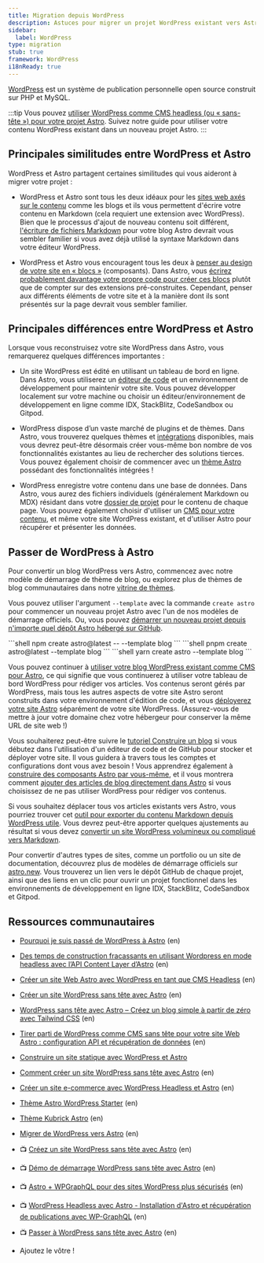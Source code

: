 ```yaml
---
title: Migration depuis WordPress
description: Astuces pour migrer un projet WordPress existant vers Astro.
sidebar:
  label: WordPress
type: migration
stub: true
framework: WordPress
i18nReady: true
---
```


[WordPress](https://wordpress.org) est un système de publication personnelle open source construit sur PHP et MySQL.


:::tip
Vous pouvez [utiliser WordPress comme CMS headless (ou « sans-tête ») pour votre projet Astro](/fr/guides/cms/wordpress/). Suivez notre guide pour utiliser votre contenu WordPress existant dans un nouveau projet Astro.
:::

## Principales similitudes entre WordPress et Astro

WordPress et Astro partagent certaines similitudes qui vous aideront à migrer votre projet :

- WordPress et Astro sont tous les deux idéaux pour les [sites web axés sur le contenu](/fr/concepts/why-astro/#axé-sur-le-contenu) comme les blogs et ils vous permettent d'écrire votre contenu en Markdown (cela requiert une extension avec WordPress). Bien que le processus d'ajout de nouveau contenu soit différent, [l'écriture de fichiers Markdown](/fr/guides/markdown-content/) pour votre blog Astro devrait vous sembler familier si vous avez déjà utilisé la syntaxe Markdown dans votre éditeur WordPress.

- WordPress et Astro vous encouragent tous les deux à [penser au design de votre site en « blocs »](/fr/concepts/islands/) (composants). Dans Astro, vous [écrirez probablement davantage votre propre code pour créer ces blocs](/fr/basics/astro-components/) plutôt que de compter sur des extensions pré-construites. Cependant, penser aux différents éléments de votre site et à la manière dont ils sont présentés sur la page devrait vous sembler familier.

## Principales différences entre WordPress et Astro

Lorsque vous reconstruisez votre site WordPress dans Astro, vous remarquerez quelques différences importantes :

- Un site WordPress est édité en utilisant un tableau de bord en ligne. Dans Astro, vous utiliserez un [éditeur de code](/fr/editor-setup/) et un environnement de développement pour maintenir votre site. Vous pouvez développer localement sur votre machine ou choisir un éditeur/environnement de développement en ligne comme IDX, StackBlitz, CodeSandbox ou Gitpod.

- WordPress dispose d’un vaste marché de plugins et de thèmes. Dans Astro, vous trouverez quelques thèmes et [intégrations](https://astro.build/integrations/) disponibles, mais vous devrez peut-être désormais créer vous-même bon nombre de vos fonctionnalités existantes au lieu de rechercher des solutions tierces. Vous pouvez également choisir de commencer avec un [thème Astro](https://astro.build/themes) possédant des fonctionnalités intégrées !

- WordPress enregistre votre contenu dans une base de données. Dans Astro, vous aurez des fichiers individuels (généralement Markdown ou MDX) résidant dans votre [dossier de projet](/fr/basics/project-structure/) pour le contenu de chaque page. Vous pouvez également choisir d'utiliser un [CMS pour votre contenu](/fr/guides/cms/), et même votre site WordPress existant, et d'utiliser Astro pour récupérer et présenter les données.

## Passer de WordPress à Astro

Pour convertir un blog WordPress vers Astro, commencez avec notre modèle de démarrage de thème de blog, ou explorez plus de thèmes de blog communautaires dans notre [vitrine de thèmes](https://astro.build/themes). 

Vous pouvez utiliser l'argument `--template` avec la commande `create astro` pour commencer un nouveau projet Astro avec l'un de nos modèles de démarrage officiels. Ou, vous pouvez [démarrer un nouveau projet depuis n'importe quel dépôt Astro hébergé sur GitHub](/fr/install-and-setup/#utiliser-un-thème-ou-un-modèle-de-démarrage).

  <PackageManagerTabs>
    <Fragment slot="npm">
    ```shell
    npm create astro@latest -- --template blog
    ```
    </Fragment>
    <Fragment slot="pnpm">
    ```shell
    pnpm create astro@latest --template blog
    ```
    </Fragment>
    <Fragment slot="yarn">
    ```shell
    yarn create astro --template blog
    ```
    </Fragment>
  </PackageManagerTabs>

Vous pouvez continuer à [utiliser votre blog WordPress existant comme CMS pour Astro](/fr/guides/cms/wordpress/), ce qui signifie que vous continuerez à utiliser votre tableau de bord WordPress pour rédiger vos articles. Vos contenus seront gérés par WordPress, mais tous les autres aspects de votre site Astro seront construits dans votre environnement d'édition de code, et vous [déployerez votre site Astro](/fr/guides/deploy/) séparément de votre site WordPress. (Assurez-vous de mettre à jour votre domaine chez votre hébergeur pour conserver la même URL de site web !)

Vous souhaiterez peut-être suivre le [tutoriel Construire un blog](/fr/tutorial/0-introduction/) si vous débutez dans l'utilisation d'un éditeur de code et de GitHub pour stocker et déployer votre site. Il vous guidera à travers tous les comptes et configurations dont vous avez besoin ! Vous apprendrez également à [construire des composants Astro par vous-même](/fr/tutorial/3-components/), et il vous montrera comment [ajouter des articles de blog directement dans Astro](/fr/tutorial/2-pages/2/) si vous choisissez de ne pas utiliser WordPress pour rédiger vos contenus.

Si vous souhaitez déplacer tous vos articles existants vers Astro, vous pourriez trouver cet [outil pour exporter du contenu Markdown depuis WordPress utile](https://github.com/lonekorean/wordpress-export-to-markdown). Vous devrez peut-être apporter quelques ajustements au résultat si vous devez [convertir un site WordPress volumineux ou compliqué vers Markdown](https://swizec.com/blog/how-to-export-a-large-wordpress-site-to-markdown/).

Pour convertir d'autres types de sites, comme un portfolio ou un site de documentation, découvrez plus de modèles de démarrage officiels sur [astro.new](https://astro.new). Vous trouverez un lien vers le dépôt GitHub de chaque projet, ainsi que des liens en un clic pour ouvrir un projet fonctionnel dans les environnements de développement en ligne IDX, StackBlitz, CodeSandbox et Gitpod.

## Ressources communautaires

- [Pourquoi je suis passé de WordPress à Astro](https://dev.to/fratzinger/why-i-switched-from-wordpress-to-astro-5ge) (en)
- [Des temps de construction fracassants en utilisant Wordpress en mode headless avec l’API Content Layer d’Astro](https://andrewkepson.com/blog/headless-wordpress/build-time-astro-content-layer-api/) (en)
- [Créer un site Web Astro avec WordPress en tant que CMS Headless](https://blog.openreplay.com/building-an-astro-website-with-wordpress-as-a-headless-cms/) (en)
- [Créer un site WordPress sans tête avec Astro](https://wpengine.com/builders/building-headless-wordpress-site-astro/) (en)
- [WordPress sans tête avec Astro – Créez un blog simple à partir de zéro avec Tailwind CSS](https://fullstackdigital.io/blog/headless-wordpress-with-astro-build-a-simple-blog/) (en)
- [Tirer parti de WordPress comme CMS sans tête pour votre site Web Astro : configuration API et récupération de données](https://medium.com/@bangemann.dev/configure-wordpress-rest-api-setup-data-fetching-4af5161095f6) (en)
- [Construire un site statique avec WordPress et Astro](https://kinsta.com/fr/blog/site-statique-wordpress-astro/)
- [Comment créer un site WordPress sans tête avec Astro](https://dev.to/mathiasahlgren/how-to-set-up-a-headless-wordpress-site-with-astro-3a2h) (en)
- [Créer un site e-commerce avec WordPress Headless et Astro](https://shaxadd.medium.com/building-an-e-commerce-website-with-headless-wordpress-and-astro-2712d8c8b735) (en)
- [Thème Astro WordPress Starter](https://astro.build/themes/details/astro-wordpress-starter/) (en)
- [Thème Kubrick Astro](https://astro.build/themes/details/kubrick-astro/) (en)
- [Migrer de WordPress vers Astro](https://delucis.github.io/dewp/) (en)
- 📺 [Créez un site WordPress sans tête avec Astro](https://www.youtube.com/watch?v=54U7dVmhyxE) (en)
- 📺 [Démo de démarrage WordPress sans tête avec Astro](https://www.youtube.com/watch?v=BcoxZZIfESI) (en)
- 📺 [Astro + WPGraphQL pour des sites WordPress plus sécurisés](https://www.youtube.com/watch?v=fWxn-r83ygQ) (en)
- 📺 [WordPress Headless avec Astro - Installation d'Astro et récupération de publications avec WP-GraphQL](https://www.youtube.com/watch?v=2PSqABrME28) (en)
- 📺 [Passer à WordPress sans tête avec Astro](https://www.youtube.com/watch?v=MP2TR6Z_YTc) (en)

- Ajoutez le vôtre !
